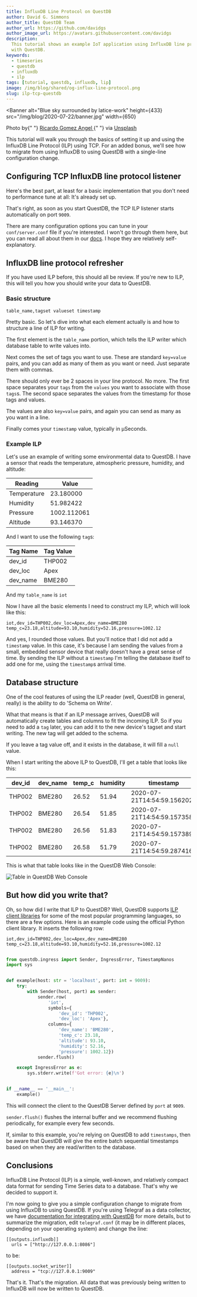 ```yaml
---
title: InfluxDB Line Protocol on QuestDB
author: David G. Simmons
author_title: QuestDB Team
author_url: https://github.com/davidgs
author_image_url: https://avatars.githubusercontent.com/davidgs
description:
  This tutorial shows an example IoT application using InfluxDB line protocol
  with QuestDB.
keywords:
  - timeseries
  - questdb
  - influxdb
  - ilp
tags: [tutorial, questdb, influxdb, lip]
image: /img/blog/shared/og-influx-line-protocol.png
slug: ilp-tcp-questdb
---
```



<Banner
  alt="Blue sky surrounded by latice-work"
  height={433}
  src="/img/blog/2020-07-22/banner.jpg"
  width={650}
>
  Photo by{" "}
  <a href="https://unsplash.com/photos/z0l-3cWpKto"> Ricardo Gomez Angel </a>{" "}
  via <a href="https://unsplash.com">Unsplash</a>
</Banner>

This tutorial will walk you through the basics of setting it up and using the
InfluxDB Line Protocol (ILP) using TCP. For an added bonus, we'll see how to
migrate from using InfluxDB to using QuestDB with a single-line configuration
change.

<!--truncate -->

## Configuring TCP InfluxDB line protocol listener

Here's the best part, at least for a basic implementation that you don't need to
performance tune at all: It's already set up.

That's right, as soon as you start QuestDB, the TCP ILP listener starts
automatically on port `9009`.

There are many configuration options you can tune in your `conf/server.conf`
file if you're interested. I won't go through them here, but you can read all
about them in our [docs](/docs/reference/api/ilp/overview/). I hope they are
relatively self-explanatory.

## InfluxDB line protocol refresher

If you have used ILP before, this should all be review. If you're new to ILP,
this will tell you how you should write your data to QuestDB.

### Basic structure

```shell title="ILP syntax"
table_name,tagset valueset timestamp
```

Pretty basic. So let's dive into what each element actually is and how to
structure a line of ILP for writing.

The first element is the `table_name` portion, which tells the ILP writer which
database table to write values into.

Next comes the set of tags you want to use. These are standard `key=value`
pairs, and you can add as many of them as you want or need. Just separate them
with commas.

There should only ever be 2 spaces in your line protocol. No more. The first
space separates your `tags` from the `values` you want to associate with those
`tags`s. The second space separates the values from the timestamp for those tags
and values.

The values are also `key=value` pairs, and again you can send as many as you
want in a line.

Finally comes your `timestamp` value, typically in µSeconds.

### Example ILP

Let's use an example of writing some environmental data to QuestDB. I have a
sensor that reads the temperature, atmospheric pressure, humidity, and altitude:

| Reading     | Value       |
| ----------- | ----------- |
| Temperature | 23.180000   |
| Humidity    | 51.982422   |
| Pressure    | 1002.112061 |
| Altitude    | 93.146370   |

And I want to use the following `tag`s:

| Tag Name | Tag Value |
| -------- | --------- |
| dev_id   | THP002    |
| dev_loc  | Apex      |
| dev_name | BME280    |

And my `table_name` is `iot`

Now I have all the basic elements I need to construct my ILP, which will look
like this:

```shell
iot,dev_id=THP002,dev_loc=Apex,dev_name=BME280 temp_c=23.18,altitude=93.10,humidity=52.16,pressure=1002.12
```

And yes, I rounded those values. But you'll notice that I did not add a
`timestamp` value. In this case, it's because I am sending the values from a
small, embedded sensor device that really doesn't have a great sense of time. By
sending the ILP without a `timestamp` I'm telling the database itself to add one
for me, using the `timestamp`s arrival time.

## Database structure

One of the cool features of using the ILP reader (well, QuestDB in general,
really) is the ability to do 'Schema on Write'.

What that means is that if an ILP message arrives, QuestDB will automatically
create tables and columns to fit the incoming ILP. So if you need to add a `tag`
later, you can add it to the new device's tagset and start writing. The new tag
will get added to the schema.

If you leave a tag value off, and it exists in the database, it will fill a
`null` value.

When I start writing the above ILP to QuestDB, I'll get a table that looks like
this:

| dev_id | dev_name | temp_c | humidity | timestamp                   | dev_loc | altitude | pressure |
| ------ | -------- | ------ | -------- | --------------------------- | ------- | -------- | -------- |
| THP002 | BME280   | 26.52  | 51.94    | 2020-07-21T14:54:59.156202Z | Apex    | 76.27    | 1004.12  |
| THP002 | BME280   | 26.54  | 51.85    | 2020-07-21T14:54:59.157358Z | Apex    | 75.97    | 1004.16  |
| THP002 | BME280   | 26.56  | 51.83    | 2020-07-21T14:54:59.157389Z | Apex    | 75.84    | 1004.17  |
| THP002 | BME280   | 26.58  | 51.79    | 2020-07-21T14:54:59.287416Z | Apex    | 75.93    | 1004.16  |

This is what that table looks like in the QuestDB Web Console:

![Table in QuestDB Web Console](/img/blog/2020-07-22/tableShot.png)

## But how did you write that?

Oh, so how did I write that ILP to QuestDB? Well, QuestDB supports
[ILP client libraries](/docs/reference/clients/overview/) for some of the most
popular programming languages, so there are a few options. Here is an example
code using the official Python client library. It inserts the following row:

```shell
iot,dev_id=THP002,dev_loc=Apex,dev_name=BME280 temp_c=23.18,altitude=93.10,humidity=52.16,pressure=1002.12
```

```python title="Inserting a row into the table iot"

from questdb.ingress import Sender, IngressError, TimestampNanos
import sys


def example(host: str = 'localhost', port: int = 9009):
    try:
        with Sender(host, port) as sender:
            sender.row(
                'iot',
                symbols={
                    'dev_id': 'THP002',
                    'dev_loc': 'Apex'},
                columns={
                    'dev_name': 'BME280',
                    'temp_c': 23.18,
                    'altitude': 93.10,
                    'humidity': 52.16,
                    'pressure': 1002.12})
            sender.flush()

    except IngressError as e:
        sys.stderr.write(f'Got error: {e}\n')


if __name__ == '__main__':
    example()
```

This will connect the client to the QuestDB Server defined by `port` at `9009`.

`sender.flush()` flushes the internal buffer and we recommend flushing
periodically, for example every few seconds.

If, similar to this example, you're relying on QuestDB to add `timestamps`, then be
aware that QuestDB will give the entire batch sequential timestamps based on
when they are read/written to the database.

## Conclusions

InfluxDB Line Protocol (ILP) is a simple, well-known, and relatively compact
data format for sending Time Series data to a database. That's why we decided to
support it.

I'm now going to give you a simple configuration change to migrate from using
InfluxDB to using QuestDB. If you're using Telegraf as a data collector, we have
[documentation for integrating with QuestDB](/docs/third-party-tools/telegraf/)
for more details, but to summarize the migration, edit `telegraf.conf` (it may
be in different places, depending on your operating system) and change the line:

```shell
[[outputs.influxdb]]
  urls = ["http://127.0.0.1:8086"]
```

to be:

```shell
[[outputs.socket_writer]]
  address = "tcp://127.0.0.1:9009"
```

That's it. That's the migration. All data that was previously being written to
InfluxDB will now be written to QuestDB.
